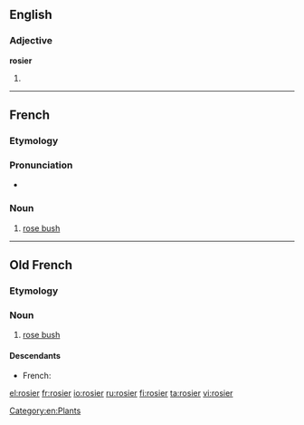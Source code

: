 ==English==

===Adjective===
'''rosier'''

# {{comparative of|[[rosy]]}}

----

==French==

===Etymology===
{{suffix|rose|ier|lang=fr}}

===Pronunciation===
* {{audio|Fr-rosier.ogg|Audio}}

===Noun===
{{fr-noun|m}}

# [[rose bush]]

[[Category:en:Plants]]

----

==Old French==

===Etymology===
{{suffix|rose|ier|lang=fro}}

===Noun===
{{fro-noun|m}}

# [[rose bush]]

====Descendants====
* French: {{l|fr|rosier}}

[[el:rosier]]
[[fr:rosier]]
[[io:rosier]]
[[ru:rosier]]
[[fi:rosier]]
[[ta:rosier]]
[[vi:rosier]]